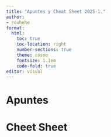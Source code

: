 ```yaml
---
title: "Apuntes y Cheat Sheet 2025-1."
author:
- rouhehe
format:
  html:
    toc: true
    toc-location: right
    number-sections: true
    theme: cosmo
    fontsize: 1.1em
    code-fold: true
editor: visual
---
```


# Apuntes

# Cheet Sheet
